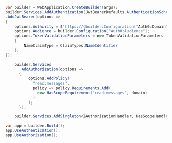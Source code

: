 ```cs Program.cs lines highlight={}
var builder = WebApplication.CreateBuilder(args);
builder.Services.AddAuthentication(JwtBearerDefaults.AuthenticationScheme)
.AddJwtBearer(options =>
{
    options.Authority = $"https://{builder.Configuration["Auth0:Domain"]}/";
    options.Audience = builder.Configuration["Auth0:Audience"];
    options.TokenValidationParameters = new TokenValidationParameters
    {
        NameClaimType = ClaimTypes.NameIdentifier
    };
});

    builder.Services
      .AddAuthorization(options =>
      {
          options.AddPolicy(
            "read:messages",
            policy => policy.Requirements.Add(
              new HasScopeRequirement("read:messages", domain)
            )
          );
      });

    builder.Services.AddSingleton<IAuthorizationHandler, HasScopeHandler>();

var app = builder.Build();
app.UseAuthentication();
app.UseAuthorization();
```
